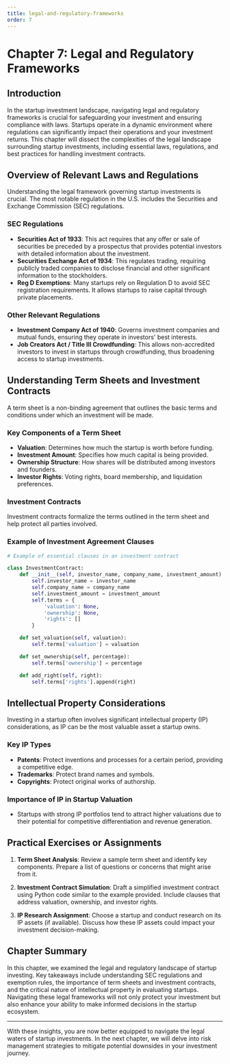 ```yaml
---
title: legal-and-regulatory-frameworks
order: 7
---
```


# Chapter 7: Legal and Regulatory Frameworks

## Introduction
In the startup investment landscape, navigating legal and regulatory frameworks is crucial for safeguarding your investment and ensuring compliance with laws. Startups operate in a dynamic environment where regulations can significantly impact their operations and your investment returns. This chapter will dissect the complexities of the legal landscape surrounding startup investments, including essential laws, regulations, and best practices for handling investment contracts.

## Overview of Relevant Laws and Regulations
Understanding the legal framework governing startup investments is crucial. The most notable regulation in the U.S. includes the Securities and Exchange Commission (SEC) regulations.

### SEC Regulations
- **Securities Act of 1933**: This act requires that any offer or sale of securities be preceded by a prospectus that provides potential investors with detailed information about the investment.
- **Securities Exchange Act of 1934**: This regulates trading, requiring publicly traded companies to disclose financial and other significant information to the stockholders.
- **Reg D Exemptions**: Many startups rely on Regulation D to avoid SEC registration requirements. It allows startups to raise capital through private placements.

### Other Relevant Regulations
- **Investment Company Act of 1940**: Governs investment companies and mutual funds, ensuring they operate in investors' best interests.
- **Job Creators Act / Title III Crowdfunding**: This allows non-accredited investors to invest in startups through crowdfunding, thus broadening access to startup investments.

## Understanding Term Sheets and Investment Contracts
A term sheet is a non-binding agreement that outlines the basic terms and conditions under which an investment will be made.

### Key Components of a Term Sheet
- **Valuation**: Determines how much the startup is worth before funding.
- **Investment Amount**: Specifies how much capital is being provided.
- **Ownership Structure**: How shares will be distributed among investors and founders.
- **Investor Rights**: Voting rights, board membership, and liquidation preferences.

### Investment Contracts
Investment contracts formalize the terms outlined in the term sheet and help protect all parties involved.

### Example of Investment Agreement Clauses
```python
# Example of essential clauses in an investment contract

class InvestmentContract:
    def __init__(self, investor_name, company_name, investment_amount):
        self.investor_name = investor_name
        self.company_name = company_name
        self.investment_amount = investment_amount
        self.terms = {
            'valuation': None,
            'ownership': None,
            'rights': []
        }

    def set_valuation(self, valuation):
        self.terms['valuation'] = valuation

    def set_ownership(self, percentage):
        self.terms['ownership'] = percentage

    def add_right(self, right):
        self.terms['rights'].append(right)
```

## Intellectual Property Considerations
Investing in a startup often involves significant intellectual property (IP) considerations, as IP can be the most valuable asset a startup owns.

### Key IP Types
- **Patents**: Protect inventions and processes for a certain period, providing a competitive edge.
- **Trademarks**: Protect brand names and symbols.
- **Copyrights**: Protect original works of authorship.

### Importance of IP in Startup Valuation
- Startups with strong IP portfolios tend to attract higher valuations due to their potential for competitive differentiation and revenue generation.

## Practical Exercises or Assignments
1. **Term Sheet Analysis**: Review a sample term sheet and identify key components. Prepare a list of questions or concerns that might arise from it.

2. **Investment Contract Simulation**: Draft a simplified investment contract using Python code similar to the example provided. Include clauses that address valuation, ownership, and investor rights.

3. **IP Research Assignment**: Choose a startup and conduct research on its IP assets (if available). Discuss how these IP assets could impact your investment decision-making.

## Chapter Summary
In this chapter, we examined the legal and regulatory landscape of startup investing. Key takeaways include understanding SEC regulations and exemption rules, the importance of term sheets and investment contracts, and the critical nature of intellectual property in evaluating startups. Navigating these legal frameworks will not only protect your investment but also enhance your ability to make informed decisions in the startup ecosystem.

---

With these insights, you are now better equipped to navigate the legal waters of startup investments. In the next chapter, we will delve into risk management strategies to mitigate potential downsides in your investment journey.
